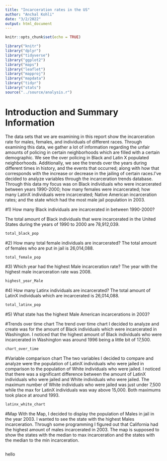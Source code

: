 ```yaml
---
title: "Incarceration rates in the US"
author: "Anchal Kohli"
date: "3/2/2022"
output: html_document
---
```


```r
knitr::opts_chunk$set(echo = TRUE)
```

```r

library("knitr")
library("dplyr")
library("tidyverse")
library("ggplot2")
library("maps")
library("leaflet")
library("mapproj")
library("mapdata")
library("tidyr")
library("stats")
source("../source/analysis.r")
```

# Introduction and Summary Information 
The data sets that we are examining in this report show the incarceration rate for males, females, and individuals of different races. Through examining this data, we gather a lot of information regarding the unfair amounts of policing in certain neighborhoods which are filled with a certain demographic. We see the over policing in Black and Latin X populated neighborhoods. Additionally, we see the trends over the years during different times in history, and the events that occurred; along with how that corresponds with the increase or decrease in the jailing of certain races.I've decided to analyze variables through the incarceration trends database. Through this data my focus was on Black individuals who were incarcerated between years 1990-2000; how many females were incarcerated; how many LatinX individuals were incarcerated; Native American incarceration rates; and the state which had the most male jail population in 2003.  

#1) How many Black individuals are incarcerated in between 1990-2000?

The total amount of Black individuals that were incarcerated in the United States during the years of 1990 to 2000 are 78,912,039. 

```r
total_black_pop
```


#2) How many total female individuals are incarcerated?
The total amount of females who are put in jail is 26,014,088. 
```r
total_female_pop
```

#3) Which year had the highest Male incarceration rate?
The year with the highest male incarceration rate was 2008. 
```r
highest_year_Male
```


#4)  How many Latinx individuals are incarcerated? 
The total amount of LatinX individuals which are incarcerated is 26,014,088. 
```r
total_latinx_pop
```

#5) What state has the highest Male American incarcerations in 2003? 

#Trends over time chart
The trend over time chart I decided to analyze and create was for the amount of Black individuals which were incarcerated in Washington. I noticed that the highest amount of Black individuals who were incarcerated in Washington was around 1996 being a little bit of 17,500. 
```r
chart_over_time
```
#Variable comparison chart 
The two variables I decided to compare and analyze were the population of LatinX individuals who were jailed in comparison to the population of White individuals who were jailed. I noticed that there was a significant difference between the amount of LatinX individuals who were jailed and White individuals who were jailed. The maximum number of White individuals who were jailed was just under 7,500 while the max for LatinX individuals was way above 15,000. Both maximums took place at around 1993. 
```r
latinx_white_chart
```
#Map 
With the Map, I decided to display the population of Males in jail in the year 2003. I wanted to see the state with the highest Males incarceration. Through some programming I figured out that California had the highest amount of males incarcerated in 2003. The map is supposed to show the states with the median to max incarceration and the states with the median to the min incarceration. 
```r

```


hello 
